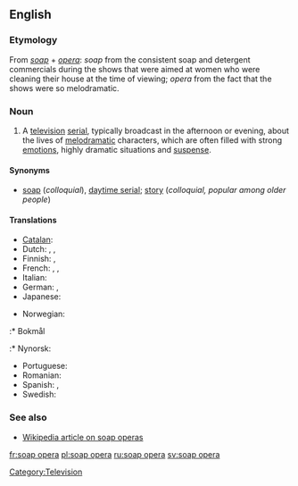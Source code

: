 ==English==

===Etymology===
From ''[[soap]]'' + ''[[opera]]'': ''soap'' from the consistent soap and detergent commercials during the shows that were aimed at women who were cleaning their house at the time of viewing; ''opera'' from the fact that the shows were so melodramatic.

===Noun===
{{en-noun|sg=[[soap]] [[opera]]}}

#A [[television]] [[serial]], typically broadcast in the afternoon or evening, about the lives of [[melodramatic]] characters, which are often filled with strong [[emotion]]s, highly dramatic situations and [[suspense]].

====Synonyms====
*[[soap]] (''colloquial''), [[daytime serial]]; [[story]] (''colloquial, popular among older people'')

====Translations====
{{trans-top|television serial}}
* [[Catalan]]: {{t-|ca|culebrot|m}}
* Dutch: {{t+|nl|soap|f}}, {{t|nl|soapreeks}} '' '', {{t|nl|soapserie}} '' ''
* Finnish: {{t-|fi|saippuasarja}}, {{t-|fi|saippuaooppera}}
* French: {{t+|fr|feuilleton|m}}, {{t+|fr|soap opera|m}}, {{t+|fr|soap|m}}
* Italian: {{t-|it|telenovela|f}}
* German: {{t+|de|soap|f|alt=Soap}}, {{t+|de|Seifenoper|f}}
* Japanese: {{t-|ja|昼メロ|tr=hirumero|sc=Jpan}}
{{trans-mid}}
* Norwegian:
:* Bokmål {{t|no|såpeopera|m}}
:* Nynorsk: {{t|no|såpeopera|m}}
* Portuguese: {{t-|pt|telenovela|f}}
* Romanian: {{t|ro|telenovelă|f}}
* Spanish: {{t+|es|telenovela|f}}, {{t|es|culebrón|m}}
* Swedish: {{t|sv|såpopera|c}}
{{trans-bottom}}

===See also===
*[[w:soap_opera|Wikipedia article on soap operas]]

[[Category:Television]]

[[fr:soap opera]]
[[pl:soap opera]]
[[ru:soap opera]]
[[sv:soap opera]]